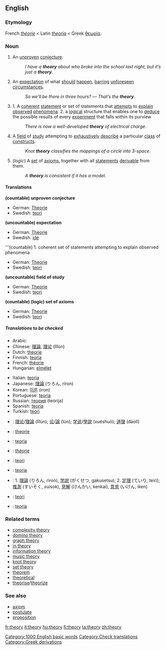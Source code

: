 ==English==

===Etymology===
French ''[[théorie]]'' < Latin ''[[theoria]]'' < Greek [[θεωρία]].

===Noun===
[[Category:1000 English basic words]]
{{en-noun|theory|theories}}

#{{countable}} An [[unproven]] [[conjecture]].
#: ''I have a '''theory''' about who broke into the school last night, but it’s just a '''theory'''.''
#{{uncountable}} An [[expectation]] of what [[should]] [[happen]], [[barring]] [[unforeseen]] [[circumstances]].
#: ''So we’ll be there in three hours?'' — ''That’s the '''theory'''.''
#{{countable}} {{science}}  1. A [[coherent]] [[statement]] or set of statements that [[attempt]]s to [[explain]] [[observe]]d [[phenomenon|phenomena]].  2. a [[logical]] structure that enables one to [[deduce]] the possible results of every [[experiment]] that falls within its purview
#: ''There is now a well-developed '''theory''' of electrical charge.''
#{{uncountable}} {{mathematics}} A [[field]] of [[study]] attempting to [[exhaustive]]ly [[describe]] a particular [[class]] of [[construct]]s. <!-- Not quite broad enough to include "music theory". Where do we put that? -->
#: ''Knot '''theory''' classifies the mappings of a circle into 3-space.''
#{{countable}} (''logic'') A [[set]] of [[axiom]]s, together with all [[statement]]s [[derivable]] from them.
#: ''A '''theory''' is consistent if it has a model.''

====Translations====
'''(countable) unproven conjecture'''
*German: [[Theorie]] {{f}}
*Swedish: [[teori]] {{c}}

'''(uncountable) expectation'''
*German: [[Theorie]] {{f}}
*Swedish: [[idé]] {{c}}

'''(countable) 1. coherent set of statements attempting to explain observed phenomena  
*German: [[Theorie]] {{f}}
*Swedish: [[teori]] {{c}}

'''(uncountable) field of study'''
*German: [[Theorie]] {{f}}
*Swedish: [[teori]] {{c}}

'''(countable) (logic) set of axioms'''
*German: [[Theorie]] {{f}}
*Swedish: [[teori]] {{c}}

=====Translations to be checked=====
{{checktrans}}
{{top}}
*Arabic: {{ARchar|[[نظرية]]}} {{Unicode|(naʐaríya)}} {{f}}
*Chinese: [[理論]], [[理论]] (lǐlùn)
*Dutch: [[theorie]] {{f}}
*Finnish: [[teoria]]
*French: [[théorie]] {{f}}
*Hungarian: [[elmélet]]
{{mid}}
*Italian: [[teoria]] {{f}}
*Japanese: [[理論]] (りろん, riron)
*Korean: [[이론]] (iron)
*Portuguese: [[teoria]] {{f}}
*Russian: [[теория]] (teórija) {{f}}
*Spanish: [[teoria]] {{f}}
*Turkish: [[teori]]
{{bottom}}

*{{ttbc|Chinese}}: [[理论]]/[[理論]] (lǐlùn); [[论]]/[[論]] (lùn); [[学说]]/[[學説]] (xuéshuō); [[道理]] (dàolǐ)
*{{ttbc|Dutch}}: [[theorie]] {{f}}
*{{ttbc|Finnish}}: [[teoria]]
*{{ttbc|French}}: [[théorie]] {{f}}
*{{ttbc|Indonesian}}: [[teori]]
*{{ttbc|Italian}}: [[teoria]] {{f}}
*{{ttbc|Japanese}}: 1. [[理論]] (りろん, riron), [[学説]] (がくせつ, gakusetsu); 2. [[定理]] (ていり, teiri); [[推測]] (すいそく, suisok), [[見解]] (けんかい, kenkai), [[意見]] (いけん, iken)
*{{ttbc|Norwegian}}: [[teori]] {{m}}
*{{ttbc|Spanish}}: [[teoria]] {{f}}

===Related terms===
*[[complexity theory]]
*[[domino theory]]
*[[graph theory]]
*[[in theory]]
*[[information theory]]
*[[music theory]]
*[[knot theory]]
*[[set theory]]
*[[theorem]]
*[[theoretical]]
*[[theorise]]/[[theorize]]

===See also===
*[[axiom]]
*[[postulate]]
*[[proposition]]

[[Category:Check translations]]
[[Category:Greek derivations]]

[[fr:theory]]
[[it:theory]]
[[hu:theory]]
[[fi:theory]]
[[ta:theory]]
[[zh:theory]]